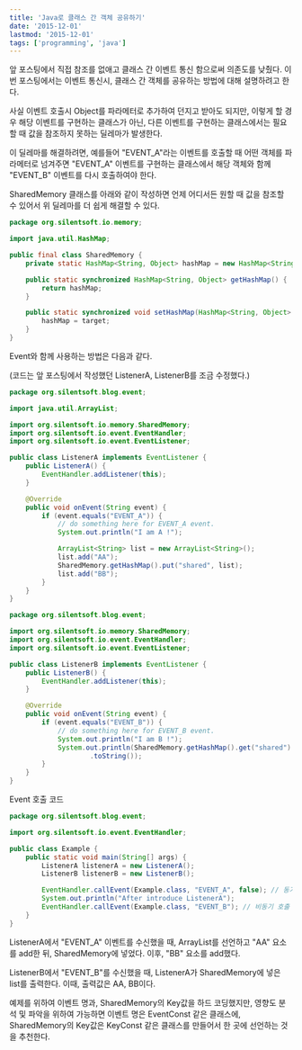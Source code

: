 ```yaml
---
title: 'Java로 클래스 간 객체 공유하기'
date: '2015-12-01'
lastmod: '2015-12-01'
tags: ['programming', 'java']
---
```


앞 포스팅에서 직접 참조를 없애고 클래스 간 이벤트 통신 함으로써 의존도를 낮췄다. 이번 포스팅에서는 이벤트 통신시, 클래스 간 객체를 공유하는 방법에 대해 설명하려고 한다.

사실 이벤트 호출시 Object를 파라메터로 추가하여 던지고 받아도 되지만, 이렇게 할 경우 해당 이벤트를 구현하는 클래스가 아닌, 다른 이벤트를 구현하는 클래스에서는 필요할 때 값을 참조하지 못하는 딜레마가 발생한다.

이 딜레마를 해결하려면, 예를들어 "EVENT_A"라는 이벤트를 호출할 때 어떤 객체를 파라메터로 넘겨주면 "EVENT_A" 이벤트를 구현하는 클래스에서 해당 객체와 함께 "EVENT_B" 이벤트를 다시 호출하여야 한다.

SharedMemory 클래스를 아래와 같이 작성하면 언제 어디서든 원할 때 값을 참조할 수 있어서 위 딜레마를 더 쉽게 해결할 수 있다.

```java:SharedMemory.java
package org.silentsoft.io.memory;

import java.util.HashMap;

public final class SharedMemory {
	private static HashMap<String, Object> hashMap = new HashMap<String, Object>();

	public static synchronized HashMap<String, Object> getHashMap() {
		return hashMap;
	}

	public static synchronized void setHashMap(HashMap<String, Object> target) {
		hashMap = target;
	}
}
```

Event와 함께 사용하는 방법은 다음과 같다.

(코드는 앞 포스팅에서 작성했던 ListenerA, ListenerB를 조금 수정했다.)

```java:ListenerA.java
package org.silentsoft.blog.event;

import java.util.ArrayList;

import org.silentsoft.io.memory.SharedMemory;
import org.silentsoft.io.event.EventHandler;
import org.silentsoft.io.event.EventListener;

public class ListenerA implements EventListener {
	public ListenerA() {
		EventHandler.addListener(this);
	}

	@Override
	public void onEvent(String event) {
		if (event.equals("EVENT_A")) {
			// do something here for EVENT_A event.
			System.out.println("I am A !");

			ArrayList<String> list = new ArrayList<String>();
			list.add("AA");
			SharedMemory.getHashMap().put("shared", list);
			list.add("BB");
		}
	}
}
```

```java:ListenerB.java
package org.silentsoft.blog.event;

import org.silentsoft.io.memory.SharedMemory;
import org.silentsoft.io.event.EventHandler;
import org.silentsoft.io.event.EventListener;

public class ListenerB implements EventListener {
	public ListenerB() {
		EventHandler.addListener(this);
	}

	@Override
	public void onEvent(String event) {
		if (event.equals("EVENT_B")) {
			// do something here for EVENT_B event.
			System.out.println("I am B !");
			System.out.println(SharedMemory.getHashMap().get("shared")
					.toString());
		}
	}
}
```

Event 호출 코드

```java
package org.silentsoft.blog.event;

import org.silentsoft.io.event.EventHandler;

public class Example {
	public static void main(String[] args) {
		ListenerA listenerA = new ListenerA();
		ListenerB listenerB = new ListenerB();

		EventHandler.callEvent(Example.class, "EVENT_A", false); // 동기 호출
		System.out.println("After introduce ListenerA");
		EventHandler.callEvent(Example.class, "EVENT_B"); // 비동기 호출
	}
}
```

ListenerA에서 "EVENT_A" 이벤트를 수신했을 때, ArrayList를 선언하고 "AA" 요소를 add한 뒤, SharedMemory에 넣었다. 이후, "BB" 요소를 add했다.

ListenerB에서 "EVENT_B"를 수신했을 때, ListenerA가 SharedMemory에 넣은 list를 출력한다. 이때, 출력값은 AA, BB이다.

예제를 위하여 이벤트 명과, SharedMemory의 Key값을 하드 코딩했지만, 영향도 분석 및 파악을 위하여 가능하면 이벤트 명은 EventConst 같은 클래스에, SharedMemory의 Key값은 KeyConst 같은 클래스를 만들어서 한 곳에 선언하는 것을 추천한다.
